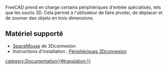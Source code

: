<languages/>
FreeCAD prend en charge certains périphériques d'entrée spécialisés, tels que les souris 3D. Cela permet à l'utilisateur de faire pivoter, de déplacer et de zoomer des objets en trois dimensions.

<span id="Supported_hardware"></span>
==Matériel supporté ==

*[https://3dconnexion.com/spacemouse/ SpaceMouse] de 3Dconnexion
*Instructions d'installation : [[3Dconnexion_input_devices/fr|Périphériques 3Dconnexion]]

[[category:Documentation{{#translation:}}]]